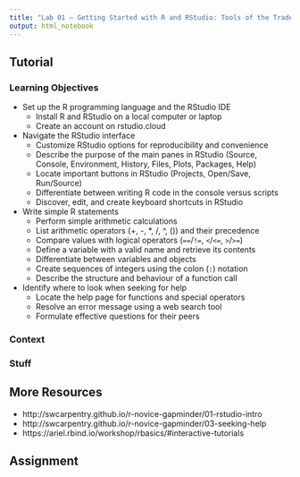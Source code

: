 ```yaml
---
title: "Lab 01 – Getting Started with R and RStudio: Tools of the Trade"
output: html_notebook
---
```


## Tutorial

### Learning Objectives

- Set up the R programming language and the RStudio IDE
  - Install R and RStudio on a local computer or laptop
  - Create an account on rstudio.cloud
- Navigate the RStudio interface
  - Customize RStudio options for reproducibility and convenience
  - Describe the purpose of the main panes in RStudio (Source, Console, Environment, History, Files, Plots, Packages, Help)
  - Locate important buttons in RStudio (Projects, Open/Save, Run/Source)
  - Differentiate between writing R code in the console versus scripts
  - Discover, edit, and create keyboard shortcuts in RStudio
- Write simple R statements
  - Perform simple arithmetic calculations
  - List arithmetic operators (+, -, \*, /, ^, ()) and their precedence
  - Compare values with logical operators (`==`/`!=`, `<`/`<=`, `>`/`>=`)
  - Define a variable with a valid name and retrieve its contents
  - Differentiate between variables and objects
  - Create sequences of integers using the colon (`:`) notation
  - Describe the structure and behaviour of a function call
- Identify where to look when seeking for help
  - Locate the help page for functions and special operators
  - Resolve an error message using a web search tool
  - Formulate effective questions for their peers

### Context

### Stuff

## More Resources

- http://swcarpentry.github.io/r-novice-gapminder/01-rstudio-intro
- http://swcarpentry.github.io/r-novice-gapminder/03-seeking-help
- https://ariel.rbind.io/workshop/rbasics/#interactive-tutorials

## Assignment
